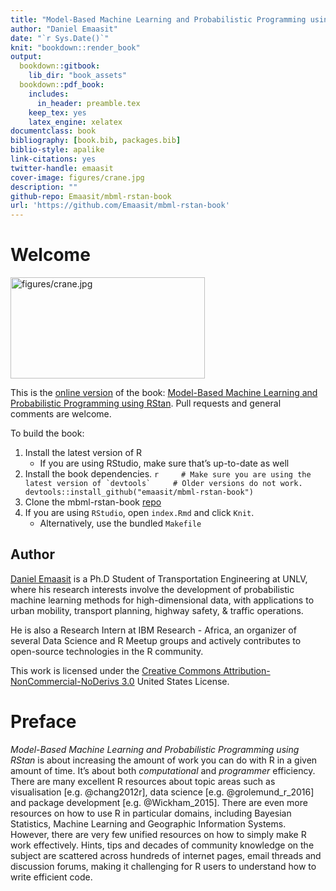 ```yaml
--- 
title: "Model-Based Machine Learning and Probabilistic Programming using RStan"
author: "Daniel Emaasit"
date: "`r Sys.Date()`"
knit: "bookdown::render_book"
output:
  bookdown::gitbook:
    lib_dir: "book_assets"
  bookdown::pdf_book:
    includes:
      in_header: preamble.tex
    keep_tex: yes
    latex_engine: xelatex
documentclass: book
bibliography: [book.bib, packages.bib]
biblio-style: apalike
link-citations: yes
twitter-handle: emaasit
cover-image: figures/crane.jpg
description: ""
github-repo: Emaasit/mbml-rstan-book
url: 'https://github.com/Emaasit/mbml-rstan-book'
---
```


# Welcome {-}

<img src="figures/crane.jpg" width="311" height="162" alt="figures/crane.jpg" />

This is the [online version](https://csgillespie.github.io/mbml-rstan-book/) of the book: [Model-Based Machine Learning and Probabilistic Programming using RStan](). Pull requests and general comments are welcome.

To build the book:

1. Install the latest version of R
    * If you are using RStudio, make sure that's up-to-date as well
1. Install the book dependencies.
    ```r
    # Make sure you are using the latest version of `devtools`
    # Older versions do not work.
    devtools::install_github("emaasit/mbml-rstan-book")
    ```
1. Clone the mbml-rstan-book [repo](https://github.com/Emaasit/mbml-rstan-book)
1. If you are using `RStudio`, open `index.Rmd` and click `Knit`.
    * Alternatively, use the bundled `Makefile`

## Author {-}

[Daniel Emaasit](http://www.mas.ncl.ac.uk/~ncsg3/) is a Ph.D Student of Transportation Engineering at UNLV, where his research interests involve the development of probabilistic machine learning methods for high-dimensional data, with applications to urban mobility, transport planning, highway safety, & traffic operations.

He is also a Research Intern at IBM Research - Africa, an organizer of several Data Science and R Meetup groups and actively contributes to open-source technologies in the R community.

This work is licensed under the [Creative Commons Attribution-NonCommercial-NoDerivs 3.0](http://creativecommons.org/licenses/by-nc-nd/3.0/us/) United States License. 

# Preface {-}

*Model-Based Machine Learning and Probabilistic Programming using RStan* is about increasing the amount of work you can do with R in a given amount of time. It's about both *computational* and *programmer* efficiency. There are many excellent R resources about topic areas such as visualisation [e.g. @chang2012r], data science [e.g. @grolemund_r_2016] and package development [e.g. @Wickham_2015]. There are even more resources on how to use R in particular domains, including Bayesian Statistics, Machine Learning and Geographic Information Systems. However, there are very few unified resources on how to simply make R work effectively. Hints, tips and decades of community knowledge on the subject are scattered across hundreds of internet pages, email threads and discussion forums, making it challenging for R users to understand how to write efficient code.
